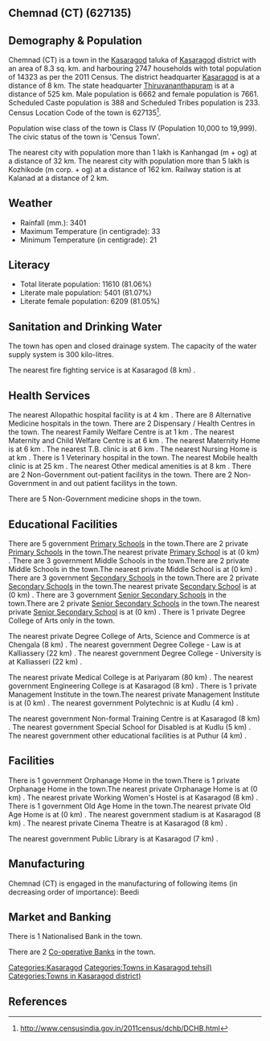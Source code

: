 {{Infobox settlement
| name=Chemnad (CT)
| native_name=
| native_name_lang=
| other_name=
| nickname=
| settlement_type=Town
| image_skyline=
| image_alt=
| image_caption=
| pushpin_map=India Kerala
| pushpin_label_position=right
| pushpin_map_alt=
| pushpin_map_caption=Location in Kerala, India
| latd=
| latm=
| lats=
| latNS=
| longd=
| longm=
| longs=
| longEW=
| coordinates_display=inline,title
| subdivision_type=Country
| subdivision_name={{flag|India}}
| subdivision_type1=[[States and territories of India|State]]
| subdivision_name1=Kerala 
| subdivision_type2=[[List of districts of India|District]]
| subdivision_name2=Kasaragod
| subdivision_type3=Tahsil
| subdivision_name3=Kasaragod
| website=
| established_title=<!-- Established -->
| established_date=
| founder=
| named_for=
| government_type=
| governing_body=
| unit_pref=Metric
| area_footnotes=
| area_rank=
| area_total_km2=8.3
| elevation_footnotes=
| elevation_m=
| population_total=14323
| population_as_of=2011
| population_rank=
| population_density_km2=1725
| population_demonym=
| population_footnotes=
| demographics_type1=Languages=
| demographics1_title1=Official=
| demographics1_info1=[[Malayalam language|Malayalam]]
| timezone1=[[Indian Standard Time|IST]]
| utc_offset1==+5:30
| postal_code_type=[[Postal Index Number|PIN]]
| postal_code=
| area_code_type=Telephone code
| area_code=
| registration_plate=
| blank1_name_sec1=Nearest city
| blank1_info_sec1=[[Kanhangad  (m + og)]]
| blank2_name_sec1=[[Human sex ratio|Sex ratio]]
| blank2_info_sec1=1149
| blank3_name_sec1=Literacy
| blank3_info_sec1=81.06%
| blank1_name_sec2=[[2011 Census of India|2011 census]] code
| blank1_info_sec2=627135
| footnotes=
}}

== Chemnad (CT) (627135) ==

== Demography & Population ==

Chemnad (CT) is a town in the [[Kasaragod]] taluka of [[Kasaragod]] district with an area of 8.3 sq. km. and harbouring 2747 households with total population of 14323 as per the 2011 Census. The district headquarter [[Kasaragod]] is at a distance of 8 km. The state headquarter [[Thiruvananthapuram]] is at a distance of 525 km. Male population is 6662 and female population is 7661. Scheduled Caste population is 388 and Scheduled Tribes population is 233. Census Location Code of the town is 627135<ref>http://www.censusindia.gov.in/2011census/dchb/DCHB.html</ref>.

Population wise class of the town is Class IV (Population 10,000 to 19,999).
The civic status of the town is 'Census Town'.

The nearest city with population more than 1 lakh is Kanhangad  (m + og) at a distance of 32 km. The nearest city with population more than 5 lakh is Kozhikode (m corp. + og) at a distance of 162 km. Railway station is at Kalanad at a distance of 2 km.


== Weather ==  
* Rainfall (mm.): 3401 
* Maximum Temperature (in centigrade): 33
* Minimum Temperature (in centigrade): 21


== Literacy ==  
* Total literate population: 11610 (81.06%)
* Literate male population: 5401 (81.07%)
* Literate female population: 6209 (81.05%)


== Sanitation and Drinking Water ==  
The town has open and closed drainage system.
The capacity of the water supply system is 300 kilo-litres.

The nearest fire fighting service is at Kasaragod (8 km) .


== Health Services ==
The nearest Allopathic hospital facility is at 4 km .
There are 8 Alternative Medicine hospitals in the town.
There are 2 Dispensary / Health Centres in the town.
The nearest Family Welfare Centre is at 1 km .
The nearest Maternity and Child Welfare Centre is at 6 km .
The nearest Maternity Home is at 6 km .
The nearest T.B. clinic is at 6 km .
The nearest Nursing Home is at  km .
There is 1 Veterinary hospital in the town.
The nearest Mobile health clinic is at 25 km .
The nearest Other medical amenities is at 8 km .
There are 2 Non-Government out-patient facilitys in the town.
There are 2 Non-Government in and out patient facilitys in the town.

There are 5 Non-Government medicine shops in the town.


== Educational Facilities ==
There are 5 government [[Primary School]]s in the town.There are 2 private [[Primary School]]s in the town.The nearest private [[Primary School]] is at  (0 km) .
There are 3 government Middle Schools in the town.There are 2 private Middle Schools in the town.The nearest private Middle School is at  (0 km) .
There are 3 government [[Secondary School]]s in the town.There are 2 private [[Secondary School]]s in the town.The nearest private [[Secondary School]] is at  (0 km) .
There are 3 government [[Senior Secondary School]]s in the town.There are 2 private [[Senior Secondary School]]s in the town.The nearest private [[Senior Secondary School]] is at  (0 km) .
There is 1 private Degree College of Arts only in the town. 
 
 
 
 
The nearest private Degree College of Arts, Science and Commerce is at Chengala  (8 km) .
The nearest government Degree College - Law is at Kalliassery (22 km) .
The nearest government Degree College - University is at Kalliasseri (22 km) .
 
The nearest private Medical College is at Pariyaram (80 km) .
The nearest government Engineering College is at Kasaragod (8 km) .
There is 1 private Management Institute in the town.The nearest private Management Institute is at  (0 km) .
The nearest government Polytechnic is at Kudlu (4 km) .
 
The nearest government Non-formal Training Centre is at Kasaragod (8 km) .
The nearest government Special School for Disabled is at Kudlu (5 km) .
The nearest government other educational facilities is at Puthur  (4 km) .


== Facilities ==
There is 1 government Orphanage Home in the town.There is 1 private Orphanage Home in the town.The nearest private Orphanage Home is at  (0 km) .
The nearest private Working Women's Hostel is at Kasaragod (8 km) .
There is 1 government Old Age Home in the town.The nearest private Old Age Home is at  (0 km) .
The nearest government stadium is at Kasaragod (8 km) .
The nearest private Cinema Theatre is at Kasaragod (8 km) .
 
The nearest government Public Library is at Kasaragod (7 km) .


== Manufacturing ==
Chemnad (CT) is engaged in the manufacturing of following items (in decreasing order of importance): Beedi


== Market and Banking ==
There is 1 Nationalised Bank in the town.

There are 2 [[Co-operative Bank]]s in the town.




[[Categories:Kasaragod]]
[[Categories:Towns in Kasaragod tehsil)]]
[[Categories:Towns in Kasaragod district)]]


== References ==
{{Reflist}}



